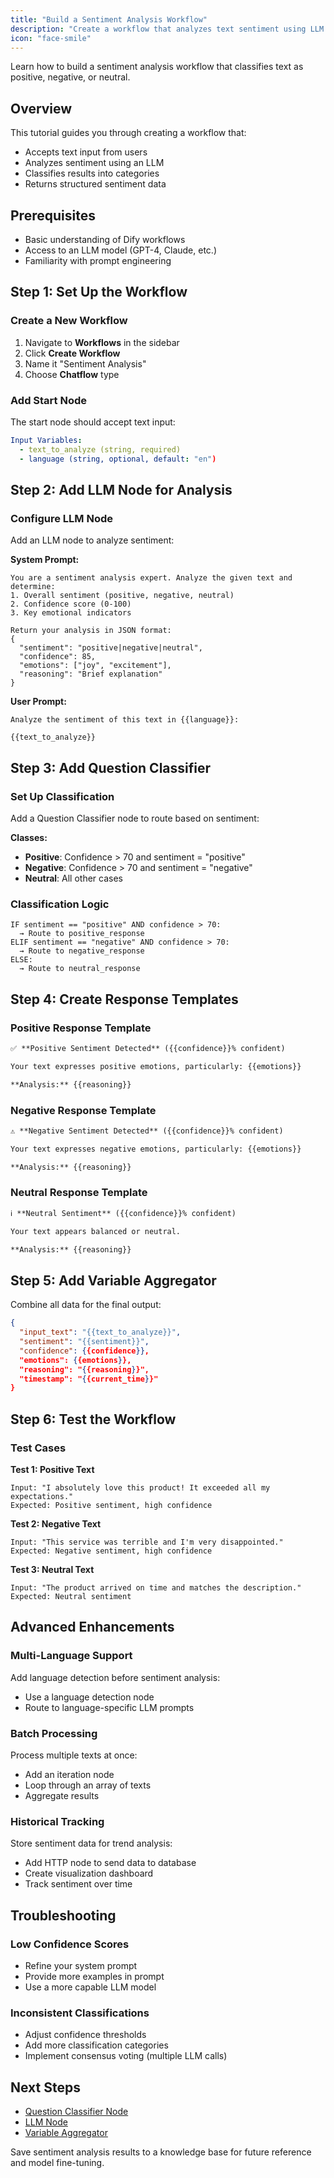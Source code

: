 ```yaml
---
title: "Build a Sentiment Analysis Workflow"
description: "Create a workflow that analyzes text sentiment using LLM and classification nodes"
icon: "face-smile"
---
```


Learn how to build a sentiment analysis workflow that classifies text as positive, negative, or neutral.

## Overview

This tutorial guides you through creating a workflow that:
- Accepts text input from users
- Analyzes sentiment using an LLM
- Classifies results into categories
- Returns structured sentiment data

## Prerequisites

- Basic understanding of Dify workflows
- Access to an LLM model (GPT-4, Claude, etc.)
- Familiarity with prompt engineering

## Step 1: Set Up the Workflow

### Create a New Workflow
1. Navigate to **Workflows** in the sidebar
2. Click **Create Workflow**
3. Name it "Sentiment Analysis"
4. Choose **Chatflow** type

### Add Start Node
The start node should accept text input:

```yaml
Input Variables:
  - text_to_analyze (string, required)
  - language (string, optional, default: "en")
```

## Step 2: Add LLM Node for Analysis

### Configure LLM Node
Add an LLM node to analyze sentiment:

**System Prompt:**
```
You are a sentiment analysis expert. Analyze the given text and determine:
1. Overall sentiment (positive, negative, neutral)
2. Confidence score (0-100)
3. Key emotional indicators

Return your analysis in JSON format:
{
  "sentiment": "positive|negative|neutral",
  "confidence": 85,
  "emotions": ["joy", "excitement"],
  "reasoning": "Brief explanation"
}
```

**User Prompt:**
```
Analyze the sentiment of this text in {{language}}:

{{text_to_analyze}}
```

## Step 3: Add Question Classifier

### Set Up Classification
Add a Question Classifier node to route based on sentiment:

**Classes:**
- **Positive**: Confidence > 70 and sentiment = "positive"
- **Negative**: Confidence > 70 and sentiment = "negative"
- **Neutral**: All other cases

### Classification Logic
```
IF sentiment == "positive" AND confidence > 70:
  → Route to positive_response
ELIF sentiment == "negative" AND confidence > 70:
  → Route to negative_response
ELSE:
  → Route to neutral_response
```

## Step 4: Create Response Templates

### Positive Response Template
```markdown
✅ **Positive Sentiment Detected** ({{confidence}}% confident)

Your text expresses positive emotions, particularly: {{emotions}}

**Analysis:** {{reasoning}}
```

### Negative Response Template
```markdown
⚠️ **Negative Sentiment Detected** ({{confidence}}% confident)

Your text expresses negative emotions, particularly: {{emotions}}

**Analysis:** {{reasoning}}
```

### Neutral Response Template
```markdown
ℹ️ **Neutral Sentiment** ({{confidence}}% confident)

Your text appears balanced or neutral.

**Analysis:** {{reasoning}}
```

## Step 5: Add Variable Aggregator

Combine all data for the final output:

```json
{
  "input_text": "{{text_to_analyze}}",
  "sentiment": "{{sentiment}}",
  "confidence": {{confidence}},
  "emotions": {{emotions}},
  "reasoning": "{{reasoning}}",
  "timestamp": "{{current_time}}"
}
```

## Step 6: Test the Workflow

### Test Cases

**Test 1: Positive Text**
```
Input: "I absolutely love this product! It exceeded all my expectations."
Expected: Positive sentiment, high confidence
```

**Test 2: Negative Text**
```
Input: "This service was terrible and I'm very disappointed."
Expected: Negative sentiment, high confidence
```

**Test 3: Neutral Text**
```
Input: "The product arrived on time and matches the description."
Expected: Neutral sentiment
```

## Advanced Enhancements

### Multi-Language Support
Add language detection before sentiment analysis:
- Use a language detection node
- Route to language-specific LLM prompts

### Batch Processing
Process multiple texts at once:
- Add an iteration node
- Loop through an array of texts
- Aggregate results

### Historical Tracking
Store sentiment data for trend analysis:
- Add HTTP node to send data to database
- Create visualization dashboard
- Track sentiment over time

## Troubleshooting

### Low Confidence Scores
- Refine your system prompt
- Provide more examples in prompt
- Use a more capable LLM model

### Inconsistent Classifications
- Adjust confidence thresholds
- Add more classification categories
- Implement consensus voting (multiple LLM calls)

## Next Steps

- [Question Classifier Node](/en/documentation/pages/nodes/question-classifier)
- [LLM Node](/en/documentation/pages/nodes/llm)
- [Variable Aggregator](/en/documentation/pages/nodes/variable-aggregator)

<Tip>
  Save sentiment analysis results to a knowledge base for future reference and model fine-tuning.
</Tip>
